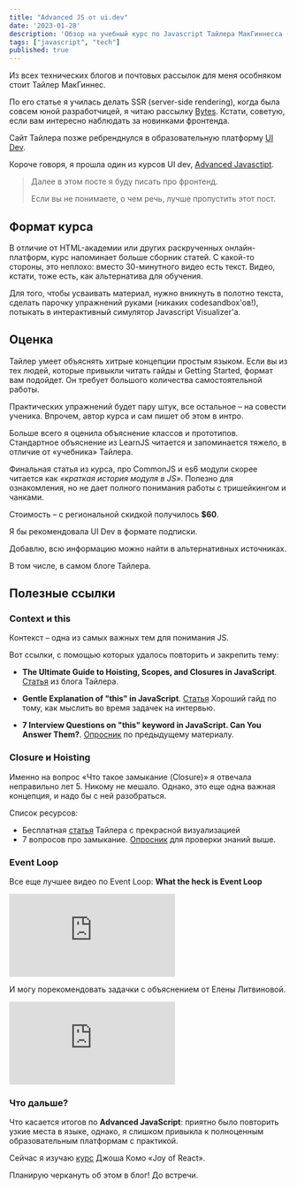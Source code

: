 ```yaml
---
title: "Advanced JS от ui.dev"
date: '2023-01-28'
description: 'Обзор на учебный курс по Javascript Тайлера МакГиннесса (ui.dev)'
tags: ["javascript", "tech"]
published: true
---
```


Из всех технических блогов и почтовых рассылок для меня особняком стоит Тайлер МакГиннес. 

По его статье я училась делать SSR (server-side rendering), когда была совсем юной разработчицей, 
я читаю рассылку <a href="https://bytes.dev/" rel="noreferrer nofollow">Bytes</a>. 
Кстати, советую, если вам интересно наблюдать за новинками фронтенда.

Сайт Тайлера позже ребренднулся в образовательную платформу <a href="https://ui.dev/" rel="noreferrer nofollow">UI Dev</a>.

Короче говоря, я прошла один из курсов UI dev, 
<a href="https://ui.dev/advanced-javascript" rel="noreferrer nofollow">Advanced Javasctipt</a>.

>
> Далее в этом посте я буду писать про фронтенд.
>
> Если вы не понимаете, о чем речь, лучше пропустить этот пост.
>

## Формат курса

В отличие от HTML-академии или других раскрученных онлайн-платформ, курс напоминает больше сборник статей.
С какой-то стороны, это неплохо: вместо 30-минутного видео есть текст. Видео, кстати, тоже есть, как альтернатива
для обучения. 

Для того, чтобы усваивать материал, нужно вникнуть в полотно текста, сделать парочку упражнений руками (никаких codesandbox'ов!),
потыкать в интерактивный симулятор Javascript Visualizer'а.

## Оценка

Тайлер умеет объяснять хитрые концепции простым языком. 
Если вы из тех людей, которые привыкли читать гайды и Getting Started, формат вам подойдет.
Он требует большого количества самостоятельной работы.

Практических упражнений будет пару штук, все остальное – на совести ученика.
Впрочем, автор курса и сам пишет об этом в интро.

Больше всего я оценила объяснение классов и прототипов. 
Стандартное объяснение из 
LearnJS читается и запоминается тяжело, в отличие от «учебника» Тайлера.

Финальная статья из курса, про CommonJS и es6 модули скорее читается как 
*«краткая история модуля в JS»*. Полезно для ознакомления, но не дает полного 
понимания работы с тришейкингом и чанками.

Стоимость – с региональной скидкой получилось __$60__.

Я бы рекомендовала UI Dev в формате подписки.

Добавлю, всю информацию можно найти в альтернативных источниках. 

В том числе, в самом блоге Тайлера.

## Полезные ссылки

### Context и this

Контекст – одна из самых важных тем для понимания JS.

Вот ссылки, с помощью которых удалось повторить и закрепить тему:

- __The Ultimate Guide to Hoisting, Scopes, and Closures in JavaScript__. 
[Статья](https://ui.dev/this-keyword-call-apply-bind-javascript) из блога Тайлера.

- __Gentle Explanation of "this" in JavaScript__. [Статья](https://dmitripavlutin.com/gentle-explanation-of-this-in-javascript)
Хороший гайд по тому, как мыслить во время задачек на интервью.

- __7 Interview Questions on "this" keyword in JavaScript. Can You Answer Them?__. 
[Опросник](https://dmitripavlutin.com/javascript-this-interview-questions/) по предыдущему материалу. 

### Closure и Hoisting

Именно на вопрос «Что такое замыкание (Closure)» я отвечала неправильно лет 5. Никому не мешало. 
Однако, это еще одна важная концепция, и надо бы с ней разобраться. 

Список ресурсов:
- Бесплатная [статья](https://ui.dev/ultimate-guide-to-execution-contexts-hoisting-scopes-and-closures-in-javascript) Тайлера 
с прекрасной визуализацией
- 7 вопросов про замыкание. [Опросник](https://dmitripavlutin.com/javascript-closures-interview-questions/) для проверки знаний выше.

### Event Loop 

Все еще лучшее видео по Event Loop: __What the heck is Event Loop__
<iframe 
 src="https://www.youtube.com/embed/8aGhZQkoFbQ" 
 title="YouTube video player" 
 frameBorder="0" 
 allow="accelerometer; autoplay; clipboard-write; encrypted-media; gyroscope; picture-in-picture; web-share" 
 className="video"
 allowFullScreen
>
</iframe>

И могу порекомендовать задачки с объяснением от Елены Литвиновой.
<iframe 
 src="https://www.youtube.com/embed/kZFLHCz2a30" 
 title="YouTube video player" 
 frameBorder="0" 
 allow="accelerometer; autoplay; clipboard-write; encrypted-media; gyroscope; picture-in-picture; web-share" 
 className="video"
 allowFullScreen
>
</iframe>

### Что дальше?

Что касается итогов по __Advanced JavaScript__: приятно было повторить узкие места в языке, однако,
я слишком привыкла к полноценным образовательным платформам с практикой. 

Сейчас я изучаю [курс](https://www.joyofreact.com/) Джоша Комо «Joy of React». 

Планирую черкануть об этом в блог! До встречи.